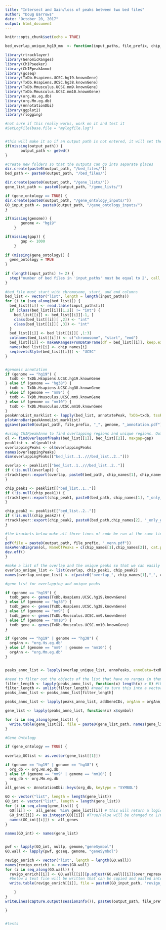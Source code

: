 ```yaml
---
title: "Intersect and Gain/loss of peaks between two bed files"
author: "Doug Barrows"
date: "October 20, 2017"
output: html_document
---
```


```r
knitr::opts_chunk$set(echo = TRUE)
```

```r

bed_overlap_unique_hg19_mm  <- function(input_paths, file_prefix, chip_names, output_path, genome, gap, gene_ontology) {

library(rtracklayer)
library(GenomicRanges)
library(ChIPseeker)
library(ChIPpeakAnno)
library(goseq)
library(TxDb.Hsapiens.UCSC.hg19.knownGene)
library(TxDb.Hsapiens.UCSC.hg38.knownGene)
library(TxDb.Mmusculus.UCSC.mm9.knownGene)
library(TxDb.Mmusculus.UCSC.mm10.knownGene)
library(org.Hs.eg.db)
library(org.Mm.eg.db)
library(AnnotationDbi)
library(ggplot2)
library(rlogging)

#not sure if this really works, work on it and test it
#SetLogFile(base.file = "mylogfile.log")


#this will make it so if an output path is not entered, it will set the path to NULL and files will be saved in the directory in which this R Markdown file exists
if(missing(output_path)) {
       output_path <- getwd()
} 

#create new folders so that the outputs can go into separate places
dir.create(paste0(output_path, "/bed_files/"))
bed_path <- paste0(output_path, "/bed_files/")

dir.create(paste0(output_path, "/gene_lists/"))
gene_list_path <- paste0(output_path, "/gene_lists/")

if (gene_ontology == TRUE) {
dir.create(paste0(output_path, "/gene_ontology_inputs/"))
GO_input_path <- paste0(output_path, "/gene_ontology_inputs/")
}

if(missing(genome)) {
       genome <- "hg19"
    } 

if(missing(gap)) {
       gap <- 1000
    }
  
if (missing(gene_ontology)) {
  gene_ontology = TRUE
}
  
if (length(input_paths) != 2) {
  stop("number of bed files in 'input_paths' must be equal to 2", call. = FALSE)
}
  
#bed file must start with chromosome, start, and end columns
bed_list <- vector("list", length = length(input_paths)) 
for (i in (seq_along(bed_list))) {
  bed_list[[i]] <- read.table(input_paths[i])
  if (class(bed_list[[i]][1,2]) != "int") {
    bed_list[[i]] <- bed_list[[i]][-1, ]
    class(bed_list[[i]][ ,2]) <- "int"
    class(bed_list[[i]][ ,3]) <- "int"
  }
  bed_list[[i]] <- bed_list[[i]][ ,1:3]
  colnames(bed_list[[i]]) <- c("chromosome", "start", "end")
  bed_list[[i]] <- makeGRangesFromDataFrame(df = bed_list[[i]], keep.extra.columns = TRUE, seqnames.field = "chromosome", start.field = "start", end.field = "end")
  names(bed_list)[i] <- chip_names[i]
  seqlevelsStyle(bed_list[[i]]) <- "UCSC"
}


#genomic annotation
if (genome == "hg19") {
  txdb <- TxDb.Hsapiens.UCSC.hg19.knownGene
} else if (genome == "hg38") {
  txdb <- TxDb.Hsapiens.UCSC.hg38.knownGene
} else if (genome == "mm9") {
  txdb <- TxDb.Mmusculus.UCSC.mm9.knownGene
} else if (genome == "mm10") {
  txdb <- TxDb.Mmusculus.UCSC.mm10.knownGene 
}
peakAnnoList_marklist <- lapply(bed_list, annotatePeak, TxDb=txdb, tssRegion=c(-5000, 3000), verbose=FALSE)
plotAnnoBar(peakAnnoList_marklist)
ggsave(paste0(output_path, file_prefix, "_", genome, "_annotation.pdf"), device = "pdf", height = 5, width = 7)

#using ChIPpeakAnno to find overlapping regions and unique regions. Outputs bed files for overlap and unique peaks, and also a venn diagram. The output of "findOverlapsOfPeaks" will return a big object that has various merged and unmerged peak objects. I will extract the overlap and the unique peaks for each ChIP below. 
ol <- findOverlapsOfPeaks(bed_list[[1]], bed_list[[2]], maxgap=gap)
peaklist <- ol$peaklist
overlappingPeaks <- ol$overlappingPeaks
names(overlappingPeaks) 
dim(overlappingPeaks[["bed_list..1..///bed_list..2.."]])

overlap <- peaklist[["bed_list..1..///bed_list..2.."]]
if (!is.null(overlap)) {
rtracklayer::export(overlap, paste0(bed_path, chip_names[1], chip_names[2], "_overlap_gap", gap, ".bed"))
}

chip_peak1 <- peaklist[["bed_list..1.."]]
if (!is.null(chip_peak1)) {
rtracklayer::export(chip_peak1, paste0(bed_path, chip_names[1], "_only_gap", gap, ".bed"))
}

chip_peak2 <- peaklist[["bed_list..2.."]]
if (!is.null(chip_peak2)) {
rtracklayer::export(chip_peak2, paste0(bed_path,chip_names[2], "_only_gap", gap, ".bed"))
}

#the brackets below make all three lines of code be run at the same time
{
pdf(file = paste0(output_path, file_prefix, "_venn.pdf"))
makeVennDiagram(ol, NameOfPeaks = c(chip_names[1],chip_names[2]), cat.pos = 0)
dev.off()
}

#make a list of the overlap and the unique peaks so that we can easily apply functions to them below. As we will see, there is potential for removing one of these if it is empty, so will add names so these can carry  through and be used for file names
overlap_unique_list <- list(overlap, chip_peak1, chip_peak2)
names(overlap_unique_list) <- c(paste0("overlap_", chip_names[1],"_", chip_names[2]), paste0(chip_names[1], "_only"), paste0(chip_names[2], "_only"))

#gene list for overlapping and unique peaks

if (genome == "hg19") {
  txdb_gene <- genes(TxDb.Hsapiens.UCSC.hg19.knownGene) 
} else if (genome == "hg38") {
  txdb_gene <- genes(TxDb.Hsapiens.UCSC.hg38.knownGene)
} else if (genome == "mm9") {
  txdb_gene <- genes(TxDb.Mmusculus.UCSC.mm9.knownGene) 
} else if (genome == "mm10") {
  txdb_gene <- genes(TxDb.Mmusculus.UCSC.mm10.knownGene) 
}

if (genome == "hg19" | genome == "hg38") {
  orgAnn <- "org.Hs.eg.db"
} else if (genome == "mm9" | genome == "mm10") {
  orgAnn <- "org.Mm.eg.db"
}


peaks_anno_list <- lapply(overlap_unique_list, annoPeaks, annoData=txdb_gene, bindingType = "startSite", bindingRegion = c(-5000, 3000), ignore.peak.strand = TRUE)

#need to filter out the objects of the list that have no ranges in them because the addGeneIDs function below will throw an error if this is the case. 
filter_length <- lapply(peaks_anno_list, function(x) length(x) > 0) #this will create a simple list that gives either true or false depending on whether an element is empty, then I can use this to subset the original list
filter_length <- unlist(filter_length) #need to turn this into a vector by unlisting to use it to subset.
peaks_anno_list <- peaks_anno_list[filter_length]

peaks_anno_list <- lapply(peaks_anno_list, addGeneIDs, orgAnn = orgAnn, feature_id_type="entrez_id", IDs2Add="symbol")

gene_list <- lapply(peaks_anno_list, function(x) x$symbol)

for (i in seq_along(gene_list)) {
  write.table(gene_list[i], file = paste0(gene_list_path, names(gene_list)[i], ".txt"), row.names = FALSE, quote = FALSE)
}

#Gene Ontology

if (gene_ontology == TRUE) {
  
overlap_GOlist <- as.vector(gene_list[[1]])

if (genome == "hg19" | genome == "hg38") {
  org_db <- org.Hs.eg.db
} else if (genome == "mm9" | genome == "mm10") {
  org_db <- org.Mm.eg.db
}
all_genes <- AnnotationDbi::keys(org_db, keytype = "SYMBOL")

GO <- vector("list", length = length(gene_list))
GO_int <- vector("list", length = length(gene_list))
for (i in seq_along(gene_list)) {
  GO[[i]] <-  all_genes  %in% gene_list[[i]] # this will return a logical vector with the genes being upregulated in both clones being "True" 
  GO_int[[i]] <- as.integer(GO[[i]]) #True/False will be changed to 1/0
  names(GO_int[[i]]) <- all_genes
}
 
names(GO_int) <- names(gene_list)


pwf <- lapply(GO_int, nullp, genome,"geneSymbol")
GO.wall <- lapply(pwf, goseq, genome, "geneSymbol")

revigo_enrich <- vector("list", length = length(GO.wall))
names(revigo_enrich) <- names(GO.wall)
for (i in seq_along(GO.wall)) {
  revigo_enrich[[i]] <- GO.wall[[i]][p.adjust(GO.wall[[i]]$over_represented_pvalue, method="BH")<.05, c(1,2)] #sets cutoff for p-value and only returns names of GO categories that pass threshold. Also only returns first two columns, to be inputted into REVIGO
  #below a text file will be written that can be copied and pasted into REVIGO to get some pretty good outputs for GO analysis
  write.table(revigo_enrich[[i]], file = paste0(GO_input_path, "revigo_", names(revigo_enrich[i]),".txt"), row.names = FALSE, quote = FALSE)

    }
}
writeLines(capture.output(sessionInfo()), paste0(output_path, file_prefix, "_sessioninfo.txt"))

}


#tests



```
